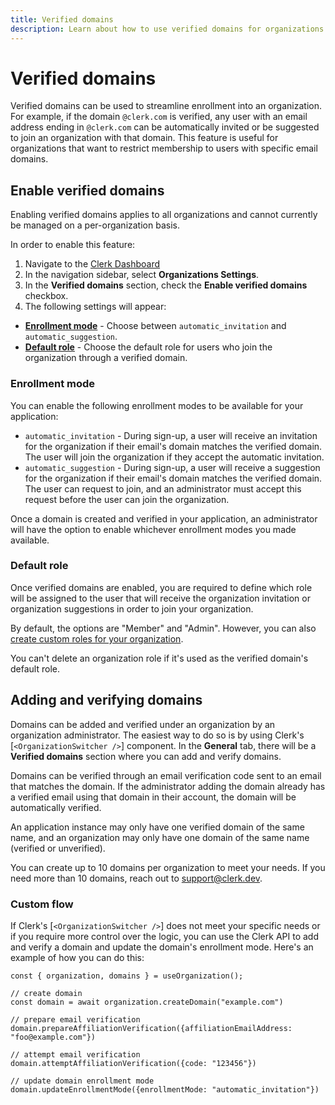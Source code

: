 ```yaml
---
title: Verified domains
description: Learn about how to use verified domains for organizations.
---
```


# Verified domains

Verified domains can be used to streamline enrollment into an organization. For example, if the domain `@clerk.com` is verified, any user with an email address ending in `@clerk.com` can be automatically invited or be suggested to join an organization with that domain. This feature is useful for organizations that want to restrict membership to users with specific email domains.

## Enable verified domains

Enabling verified domains applies to all organizations and cannot currently be managed on a per-organization basis.

In order to enable this feature:

1. Navigate to the [Clerk Dashboard](https://dashboard.clerk.com/last-active?path=organizations-settings)
2. In the navigation sidebar, select **Organizations Settings**.
3. In the **Verified domains** section, check the **Enable verified domains** checkbox.
4. The following settings will appear:
  - [**Enrollment mode**](#enrollment-mode) - Choose between `automatic_invitation` and `automatic_suggestion`.
  - [**Default role**](#default-role) - Choose the default role for users who join the organization through a verified domain.

### Enrollment mode

You can enable the following enrollment modes to be available for your application:

- `automatic_invitation` - During sign-up, a user will receive an invitation for the organization if their email's domain matches the verified domain. The user will join the organization if they accept the automatic invitation.
- `automatic_suggestion` - During sign-up, a user will receive a suggestion for the organization if their email's domain matches the verified domain. The user can request to join, and an administrator must accept this request before the user can join the organization.

Once a domain is created and verified in your application, an administrator will have the option to enable whichever enrollment modes you made available.

### Default role

Once verified domains are enabled, you are required to define which role will be assigned to the user that will receive the organization invitation or organization suggestions in order to join your organization.

By default, the options are "Member" and "Admin". However, you can also [create custom roles for your organization](/docs/organizations/create-roles-permissions).

<Callout type="warning">
  You can't delete an organization role if it's used as the verified domain's default role.
</Callout>

## Adding and verifying domains

Domains can be added and verified under an organization by an organization administrator. The easiest way to do so is by using Clerk's [`<OrganizationSwitcher />`] component. In the **General** tab, there will be a **Verified domains** section where you can add and verify domains.

Domains can be verified through an email verification code sent to an email that matches the domain. If the administrator adding the domain already has a verified email using that domain in their account, the domain will be automatically verified.

An application instance may only have one verified domain of the same name, and an organization may only have one domain of the same name (verified or unverified).

You can create up to 10 domains per organization to meet your needs. If you need more than 10 domains, reach out to support@clerk.dev.

### Custom flow

If Clerk's [`<OrganizationSwitcher />`] does not meet your specific needs or if you require more control over the logic, you can use the Clerk API to add and verify a domain and update the domain's enrollment mode. Here's an example of how you can do this:

```tsx copy
const { organization, domains } = useOrganization();

// create domain
const domain = await organization.createDomain("example.com")

// prepare email verification
domain.prepareAffiliationVerification({affiliationEmailAddress: "foo@example.com"})

// attempt email verification
domain.attemptAffiliationVerification({code: "123456"})

// update domain enrollment mode
domain.updateEnrollmentMode({enrollmentMode: "automatic_invitation"})
```
